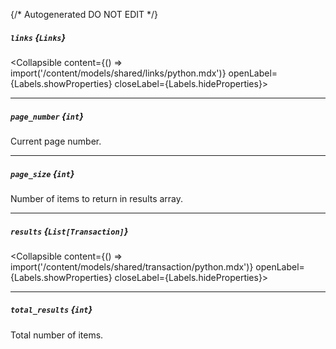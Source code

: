 {/* Autogenerated DO NOT EDIT  */}

##### `links` *{`Links`}*
<Collapsible content={() => import('/content/models/shared/links/python.mdx')} openLabel={Labels.showProperties} closeLabel={Labels.hideProperties}>
</Collapsible>

---
##### `page_number` *{`int`}*
Current page number.

---
##### `page_size` *{`int`}*
Number of items to return in results array.

---
##### `results` *{`List[Transaction]`}*
<Collapsible content={() => import('/content/models/shared/transaction/python.mdx')} openLabel={Labels.showProperties} closeLabel={Labels.hideProperties}>
</Collapsible>

---
##### `total_results` *{`int`}*
Total number of items.


